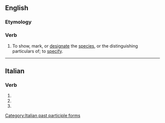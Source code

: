==English==

===Etymology===
{{suffix|en|specific|ate}}

===Verb===
{{en-verb|specificat}}

# {{lb|en|obsolete|transitive}} To show, mark, or [[designate]] the [[species]], or the distinguishing particulars of; to [[specify]].
#: {{rfquotek|lang=en|Sir M. Hale}}

{{Webster 1913}}

----

==Italian==

===Verb===
{{head|it|verb form}}

# {{inflection of|specificare||2|p|pres|indc|lang=it}}
# {{inflection of|specificare||2|p|impr|lang=it}}
# {{feminine plural of|specificato|lang=it}}

[[Category:Italian past participle forms]]